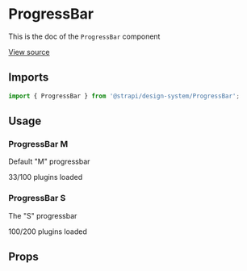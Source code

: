 <!--- ProgressBar.stories.mdx --->


<Meta
  title="Design System/Components/ProgressBar"
  component={ProgressBar}
/>

# ProgressBar

This is the doc of the `ProgressBar` component

[View source](https://github.com/strapi/design-system/tree/develop/packages/strapi-design-system/src/ProgressBar)

## Imports

```js
import { ProgressBar } from '@strapi/design-system/ProgressBar';
```

## Usage

### ProgressBar M

Default "M" progressbar

<Canvas>
  <Story name="M">
    <ProgressBar value={33}>33/100 plugins loaded</ProgressBar>
  </Story>
</Canvas>

### ProgressBar S

The "S" progressbar

<Canvas>
  <Story name="S">
    <ProgressBar value={100} size="S">
      100/200 plugins loaded
    </ProgressBar>
  </Story>
</Canvas>

## Props

<ArgsTable of={ProgressBar} />
